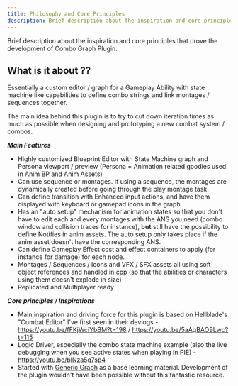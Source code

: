 ```yaml
---
title: Philosophy and Core Principles
description: Brief description about the inspiration and core principles that drove the development of Combo Graph Plugin.
---
```


Brief description about the inspiration and core principles that drove the development of Combo Graph Plugin.

## What is it about ??

Essentially a custom editor / graph for a Gameplay Ability with state machine like capabilities to define combo strings and link montages / sequences together.

The main idea behind this plugin is to try to cut down iteration times as much as possible when designing and prototyping a new combat system / combos.

***Main Features***

- Highly customized Blueprint Editor with State Machine graph and Persona viewport / preview (Persona = Animation related goodies used in Anim BP and Anim Assets)
- Can use sequence or montages. If using a sequence, the montages are dynamically created before going through the play montage task.
- Can define transition with Enhanced input actions, and have them displayed with keyboard or gamepad icons in the graph.
- Has an "auto setup" mechanism for animation states so that you don't have to edit each and every montages with the ANS you need (combo window and collision traces for instance), **but** still have the possibility to define Notifies in anim assets. The auto setup only takes place if the anim asset doesn't have the corresponding ANS.
- Can define Gameplay Effect cost and effect containers to apply (for instance for damage) for each node.
- Montages / Sequences / Icons and VFX / SFX assets all using soft object references and handled in cpp (so that the abilities or characters using them doesn't explode in size)
- Replicated and Multiplayer ready

***Core principles / Inspirations***

- Main inspiration and driving force for this plugin is based on Hellblade's "Combat Editor" I've first seen in their devlogs - https://youtu.be/fFKjWciYbBM?t=198 / https://youtu.be/5aAgBAO9Lwc?t=115
- Logic Driver, especially the combo state machine example (also the live debugging when you see active states when playing in PIE) - https://youtu.be/blNza5q7sp4
- Started with [Generic Graph]((https://github.com/jinyuliao/GenericGraph)) as a base learning material. Development of the plugin wouldn't have been possible without this fantastic resource.